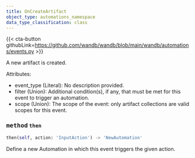 ---
title: OnCreateArtifact
object_type: automations_namespace
data_type_classification: class
---

{{< cta-button githubLink=https://github.com/wandb/wandb/blob/main/wandb/automations/events.py >}}



A new artifact is created.

Attributes:
- event_type (Literal): No description provided.
- filter (Union): Additional condition(s), if any, that must be met for this event to trigger an automation.
- scope (Union): The scope of the event: only artifact collections are valid scopes for this event.

### <kbd>method</kbd> `then`
```python
then(self, action: 'InputAction') -> 'NewAutomation'
```
Define a new Automation in which this event triggers the given action.